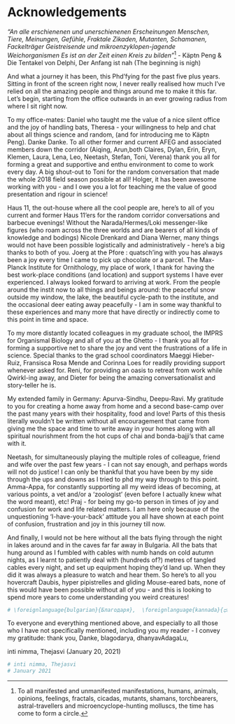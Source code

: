 # Acknowledgements

*"An alle erschienenen und unerschienenen Erscheinungen
\newline
Menschen, Tiere, Meinungen, Gefühle, Fraktale
\newline
Zikaden, Mutanten, Schamanen, Fackelträger
\newline
Geistreisende und mikroenzyklopen-jagende Weichorganismen
\newline
Es ist an der Zeit einen Kreis zu bilden"*^[To all manifested and unmanifested manifestations, humans, animals, opinions, feelings, fractals, cicadas, mutants, shamans, torchbearers, astral-travellers and microencyclope-hunting molluscs, the time has come to form a circle.]
\newline
	                               - Käptn Peng & Die Tentakel von Delphi, Der Anfang ist nah (The beginning is nigh)

And what a journey it has been, this Phd'fying for the past five plus years. Sitting in front of the screen right now, I never really realised how much I've relied on all the amazing people and things around me to make it this far. Let's begin, starting from the office outwards in an ever growing radius from where I sit right now.

To my office-mates: Daniel who taught me the value of a nice silent office and the joy of handling bats, Theresa - your willingness to help and chat about all things science and random, (and for introducing me to Käptn Peng). Danke Danke. To all other former and current AFEG and associated members down the corridor (Aiqing, Arun,both Claires, Dylan, Erin, Eryn, Klemen, Laura, Lena, Leo, Neetash, Stefan, Toni, Verena) thank you all for forming a great and supportive and enthu environment to come to work every day. A big shout-out to Toni for the random conversation that made the whole 2018 field season possible at all! Holger, it has been awesome working with you - and I owe you a lot for teaching me the value of good presentation and rigour in science!

Haus 11, the out-house where all the cool people are, here's to all of you current and former Haus 11'ers for the random corridor conversations and barbecue evenings! Without the Narada/Hermes/Loki messenger-like figures (who roam across the three worlds and are bearers of all kinds of knowledge and bodings) Nicole Drenkard and Diana Werner, many things would not have been possible logistically and administratively - here's a big thanks to both of you. Joerg at the Pfore : quatsch'ing with you has always been a joy every time I came to pick up chocolate or a parcel. The Max-Planck Institute for Ornithology, my place of work, I thank for having the best work-place conditions (and location) and support systems I have ever experienced. I always looked forward to arriving at work. From the people around the instit now to all things and beings around: the peaceful snow outside my window, the lake, the beautiful cycle-path to the institute, and the occasional deer eating away peacefully - I am in some way thankful to these experiences and many more that have directly or indirectly come to this point in time and space.

To my more distantly located colleagues in my graduate school, the IMPRS for Organismal Biology and all of you at the Ghetto - I thank you all for forming a supportive net to share the joy and vent the frustrations of a life in science. Special thanks to the grad school coordinators Maeggi Hieber-Ruiz, Fransisca Rosa Mende and Corinna Loes for readily providing support whenever asked for. Reni, for providing an oasis to retreat from work while Qwirkl-ing away, and Dieter for being the amazing conversationalist and story-teller he is. 

My extended family in Germany: Apurva-Sindhu, Deepu-Ravi. My gratitude to you for creating a home away from home and a second base-camp over the past many years with their hospitality, food and love! Parts of this thesis literally wouldn't be written without all encouragement that came from giving me the space and time to write away in your homes along with all spiritual nourishment from the hot cups of chai and bonda-bajji's that came with it.

Neetash, for simultaneously playing the multiple roles of colleague, friend and wife over the past few years - I can not say enough, and perhaps words will not do justice! I can only be thankful that you have been by my side through the ups and downs as I tried to phd my way through to this point. Amma-Appa, for constantly supporting all my weird ideas of becoming, at various points, a vet and/or a 'zoologist' (even before I actually knew what the word meant), etc! Praj - for being my go-to person in times of joy and confusion for work and life related matters. I am here only because of the unquestioning 'I-have-your-back' attitude you all have shown at each point of confusion, frustration and joy in this journey till now. 

And finally, I would not be here without all the bats flying through the night in lakes around and in the caves far far away in Bulgaria. All the bats that hung around as I fumbled with cables with numb hands on cold autumn nights, as I learnt to patiently deal with (hundreds of?) metres of tangled cables every night, and set up equipment hoping they'd land up. When they did it was always a pleasure to watch and hear them. So here's to all you hovercraft Daubis, hyper pipistrelles and gliding Mouse-eared bats, none of this would have been possible without all of you - and this is looking to spend more years to come understanding you weird creatures! 

```r
# \foreignlanguage{bulgarian}{Благодаря},  \foreignlanguage{kannada}{ಧನ್ಯವಾದಗಳು}.
```

To everyone and everything mentioned above, and especially to all those who I have not specifically mentioned, including you my reader - I convey my gratitude: thank you, Danke, blagodarya, dhanyavAdagaLu, 

inti nimma, 
           Thejasvi (January 20, 2021)


```r
# inti nimma, Thejasvi 
# January 2021
```



